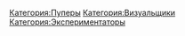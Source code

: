 {{Инфобокс для пуперов
|title2=Cinematron
|другие_ники=Anton.чиque
|image3=[[Файл:Cinematron.jpg|left]]
|сферы_творчества=RYTP
|год_начала=13 сент. 2013 г.
|image4=
|имя_фамилия=
|дата_рождения=
|место_проживания=
|ссылки=
*[https://www.youtube.com/channel/UCswNAhhsm1RSeb3E3n9XgUQ Канал]
*[https://www.youtube.com/channel/UCSj7sPeBFp5pXX39JOlNmxA Альт]
*[https://vk.com/cnmtrnpubl Паблик]
*[https://soundcloud.com/cinematron Soundcloud]
}}
[[Категория:Пуперы]]
[[Категория:Визуальщики]]
[[Категория:Экспериментаторы]]